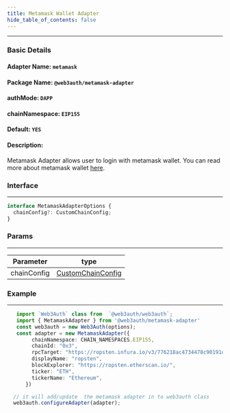 ```yaml
---
title: Metamask Wallet Adapter
hide_table_of_contents: false
---
```


---

### Basic Details

#### Adapter Name: `metamask`

#### Package Name: `@web3auth/metamask-adapter`

#### authMode: `DAPP`

#### chainNamespace: `EIP155`

#### Default: `YES`

#### Description:

Metamask Adapter allows user to login with metamask wallet. You can read more about metamask wallet [here](https://docs.metamask.io/guide/).

### Interface

---

```ts
interface MetamaskAdapterOptions {
  chainConfig?: CustomChainConfig;
}
```

### Params

---

| Parameter   | type                                       |
| ----------- | ------------------------------------------ |
| chainConfig | [CustomChainConfig](#common_configuration) |

### Example

---

```ts
   import `Web3Auth` class from  `@web3auth/web3auth`;
   import { MetamaskAdapter } from '@web3auth/metamask-adapter'
   const web3auth = new Web3Auth(options);
   const adapter = new MetamaskAdapter({
        chainNamespace: CHAIN_NAMESPACES.EIP155,
        chainId: "0x3",
        rpcTarget: "https://ropsten.infura.io/v3/776218ac4734478c90191dde8cae483c",
        displayName: "ropsten",
        blockExplorer: "https://ropsten.etherscan.io/",
        ticker: "ETH",
        tickerName: "Ethereum",
      })

  // it will add/update  the metamask adapter in to web3auth class
  web3auth.configureAdapter(adapter);
```
